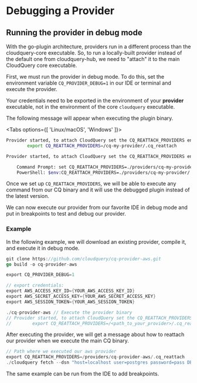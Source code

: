 
# Debugging a Provider

## Running the provider in debug mode

With the go-plugin architecture, providers run in a different process than the cloudquery-core executable.
So, to run a locally-built provider instead of the default one from cloudquery-hub, we need to "attach" it to the
main CloudQuery core executable.

First, we must run the provider in debug mode. To do this, set the environment variable `CQ_PROVIDER_DEBUG=1` in our IDE or terminal and execute the provider.

<Callout>

Your credentials need to be exported in the environment of your **provider** executable, not in the environment
of the core `cloudquery` executable.

</Callout>

The following message will appear when executing the plugin binary.

<Tabs options={[ 'Linux/macOS', 'Windows' ]}>
  <Tab>

```bash
Provider started, to attach CloudQuery set the CQ_REATTACH_PROVIDERS env var:
        export CQ_REATTACH_PROVIDERS=/cq-my-provider/.cq_reattach
```

  </Tab>
  <Tab>

```bash
Provider started, to attach CloudQuery set the CQ_REATTACH_PROVIDERS env var:

	Command Prompt:	set CQ_REATTACH_PROVIDERS=./providers/cq-my-provider/.cq_reattach
	PowerShell:	$env:CQ_REATTACH_PROVIDERS=./providers/cq-my-provider/.cq_reattach
```

  </Tab>
</Tabs>

Once we set up `CQ_REATTACH_PROVIDERS`, we will be able to execute any command from our CQ binary and it will use the debugged plugin instead of the latest version.

<Callout type="info">

We can now execute our provider from our favorite IDE in debug mode and put in breakpoints to test and debug our provider.

</Callout>

### Example

In the following example, we will download an existing provider, compile it, and execute it in debug mode.

```go
git clone https://github.com/cloudquery/cq-provider-aws.git
go build -o cq-provider-aws

export CQ_PROVIDER_DEBUG=1

// export credentials:
export AWS_ACCESS_KEY_ID={YOUR_AWS_ACCESS_KEY_ID}
export AWS_SECRET_ACCESS_KEY={YOUR_AWS_SECRET_ACCESS_KEY}
export AWS_SESSION_TOKEN={YOUR_AWS_SESSION_TOKEN}

./cq-provider-aws // Execute the provider binary
// Provider started, to attach CloudQuery set the CQ_REATTACH_PROVIDERS env var:
//        export CQ_REATTACH_PROVIDERS=/<path_to_your_provider>/.cq_reattach
```

After executing the provider, we will get a message about how to reattach our provider when we execute the main CQ binary.

```go
// Path where we executed our aws provider
export CQ_REATTACH_PROVIDERS=/providers/cq-provider-aws/.cq_reattach
./cloudquery fetch --dsn "host=localhost user=postgres password=pass DB.name=postgres port=5432"
```

<Callout type="info">

The same example can be run from the IDE to add breakpoints.

</Callout>
